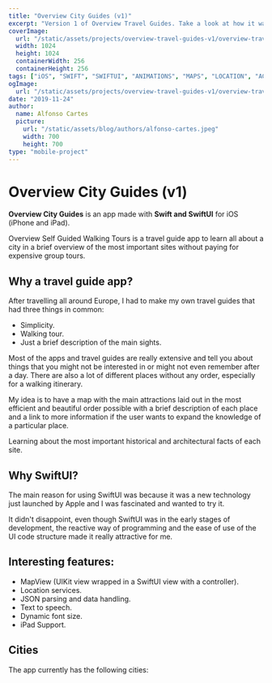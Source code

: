 ```yaml
---
title: "Overview City Guides (v1)"
excerpt: "Version 1 of Overview Travel Guides. Take a look at how it was made, what technologies where used and why..."
coverImage: 
  url: "/static/assets/projects/overview-travel-guides-v1/overview-travel-guides-v1-icon.png"
  width: 1024
  height: 1024
  containerWidth: 256
  containerHeight: 256
tags: ["iOS", "SWIFT", "SWIFTUI", "ANIMATIONS", "MAPS", "LOCATION", "ACCESSIBILITY"]
ogImage:
  url: "/static/assets/projects/overview-travel-guides-v1/overview-travel-guides-v1-icon.png"
date: "2019-11-24"
author:
  name: Alfonso Cartes
  picture: 
    url: "/static/assets/blog/authors/alfonso-cartes.jpeg"
    width: 700
    height: 700
type: "mobile-project"
---
```


# Overview City Guides (v1)

**Overview City Guides** is an app made with **Swift and SwiftUI** for iOS (iPhone and iPad).

Overview Self Guided Walking Tours is a travel guide app to learn all about a city in a brief overview of the most important sites without paying for expensive group tours.

<!-- ADD SCREENSHOTS -->

## Why a travel guide app?

After travelling all around Europe, I had to make my own travel guides that had three things in common:

- Simplicity.
- Walking tour.
- Just a brief description of the main sights.

Most of the apps and travel guides are really extensive and tell you about things that you might not be interested in or might not even remember after a day. There are also a lot of different places without any order, especially for a walking itinerary.

 My idea is to have a map with the main attractions laid out in the most efficient and beautiful order possible with a brief description of each place and a link to more information if the user wants to expand the knowledge of a particular place.

Learning about the most important historical and architectural facts of each site.

## Why SwiftUI?

The main reason for using SwiftUI was because it was a new technology just launched by Apple and I was fascinated and wanted to try it.

It didn't disappoint, even though SwiftUI was in the early stages of development, the reactive way of programming and the ease of use of the UI code structure made it really attractive for me.

## Interesting features:

- MapView (UIKit view wrapped in a SwiftUI view with a controller).
- Location services.
- JSON parsing and data handling.
- Text to speech.
- Dynamic font size.
- iPad Support.

## Cities

The app currently has the following cities:

<!-- TODO: ADD APP STORE BUTTONS FOR EACH ONE 

- [Madrid]()
- [Rome]()
- [Paris]()
- [Thessaloniki]()
-->